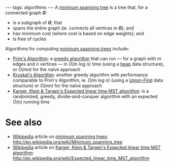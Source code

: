 ---
tags: algorithms
---
A [[minimum spanning tree]] is a tree that, for a connected graph '''''G''''':

* is a subgraph of '''''G'''''; that
* spans the entire graph (ie. connects all vertices in '''''G'''''); and
* has minimum cost (where cost is based on edge weights); and
* is free of cycles

Algorithms for computing [[minimum spanning trees]] include:

* [[Prim's Algorithm]]: a [[greedy algorithm]] that can run &mdash; for a graph with ''m'' edges and ''n'' vertices &mdash; in ''O(m log n)'' time (using a [[heap]] data structure), or ''O(mn)'' for the naïve approach
* [[Kruskal's Algorithm]]: another greedy algorithm with performance comparable to Prim's Algorithm, ie. ''O(m log n)'' (using a [[Union-Find]] data structure) or ''O(mn)'' for the naïve approach
* [[Karger, Klein & Targen's Expected linear time MST algorithm]]: is a randomized, greedy, divide-and-conquer algorithm with an expected ''O(n)'' running time


= See also =

* [[Wikipedia]] article on [[minimum spanning trees]]: http://en.wikipedia.org/wiki/Minimum_spanning_tree
* [[Wikipedia]] article on [[Karger, Klein & Targen's Expected linear time MST algorithm]]: http://en.wikipedia.org/wiki/Expected_linear_time_MST_algorithm
